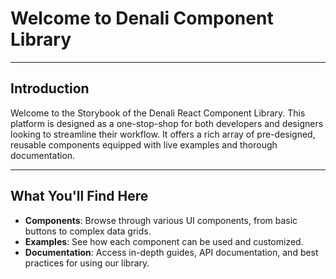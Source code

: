 
<Meta title="Welcome" />

# Welcome to Denali Component Library

---

## Introduction

Welcome to the Storybook of the Denali React Component Library. This platform is designed as a one-stop-shop for both developers and designers looking to streamline their workflow. It offers a rich array of pre-designed, reusable components equipped with live examples and thorough documentation.

---

## What You'll Find Here

- **Components**: Browse through various UI components, from basic buttons to complex data grids.
- **Examples**: See how each component can be used and customized.
- **Documentation**: Access in-depth guides, API documentation, and best practices for using our library.

